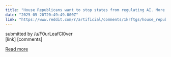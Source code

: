 ```yaml
---
title: "House Republicans want to stop states from regulating AI. More than 100 organizations are pushing back"
date: "2025-05-20T20:49:49.000Z"
link: "https://www.reddit.com/r/artificial/comments/1krftgs/house_republicans_want_to_stop_states_from/"
---
```


submitted by    /u/F0urLeafCl0ver  
 [link]   [comments]

[Read more](https://www.reddit.com/r/artificial/comments/1krftgs/house_republicans_want_to_stop_states_from/)
